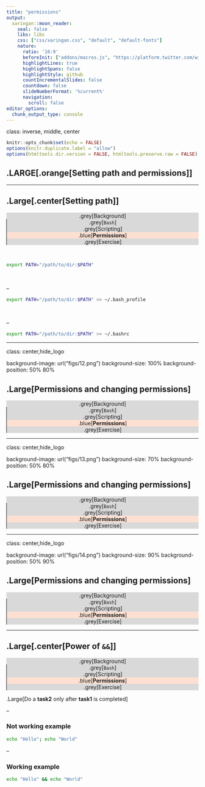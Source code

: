 ```yaml
---
title: "permissions"
output: 
  xaringan::moon_reader:
    seal: false
    libs: libs
    css: ["css/xaringan.css", "default", "default-fonts"]
    nature:
      ratio: '16:9'
      beforeInit: ["addons/macros.js", "https://platform.twitter.com/widgets.js"]
      highlightLines: true
      highlightSpans: false
      highlightStyle: github
      countIncrementalSlides: false
      countdown: false
      slideNumberFormat: '%current%'
      navigation:
        scroll: false
editor_options: 
  chunk_output_type: console
---
```


class: inverse, middle, center

```r
knitr::opts_chunk$set(echo = FALSE)
options(knitr.duplicate.label = "allow")
options(htmltools.dir.version = FALSE, htmltools.preserve.raw = FALSE)
```


## .LARGE[.orange[Setting path and permissions]]

---

## .Large[.center[Setting path]]

<div class="my-footer1" style="text-align: center;background-color:#D9D9D9;"> .grey[Background] </div>
<div class="my-footer2" style="text-align: center;background-color:#D9D9D9;border-left:1px solid black;"> .grey[`Bash`] </div>
<div class="my-footer3" style="text-align: center;background-color:#D9D9D9;border-left:1px solid black;"> .grey[Scripting] </div>
<div class="my-footer4" style="text-align: center;background-color:#FEE0D2;border-left:1px solid black;"> .blue[<b>Permissions</b>] </div>
<div class="my-footer5" style="text-align: center;background-color:#D9D9D9;border-left:1px solid black;"> .grey[Exercise] </div>


<br>
```bash
export PATH="/path/to/dir:$PATH"
```
<br>

--

```bash
export PATH="/path/to/dir:$PATH" >> ~/.bash_profile
```

<br>

--

```bash
export PATH="/path/to/dir:$PATH" >> ~/.bashrc
```


---

class: center,hide_logo

background-image: url("figs/12.png")
background-size: 100%
background-position: 50% 80%

## .Large[Permissions and changing permissions]

<div class="my-footer1" style="text-align: center;background-color:#D9D9D9;"> .grey[Background] </div>
<div class="my-footer2" style="text-align: center;background-color:#D9D9D9;border-left:1px solid black;"> .grey[`Bash`] </div>
<div class="my-footer3" style="text-align: center;background-color:#D9D9D9;border-left:1px solid black;"> .grey[Scripting] </div>
<div class="my-footer4" style="text-align: center;background-color:#FEE0D2;border-left:1px solid black;"> .blue[<b>Permissions</b>] </div>
<div class="my-footer5" style="text-align: center;background-color:#D9D9D9;border-left:1px solid black;"> .grey[Exercise] </div>
---

class: center,hide_logo

background-image: url("figs/13.png")
background-size: 70%
background-position: 50% 80%

## .Large[Permissions and changing permissions]

<div class="my-footer1" style="text-align: center;background-color:#D9D9D9;"> .grey[Background] </div>
<div class="my-footer2" style="text-align: center;background-color:#D9D9D9;border-left:1px solid black;"> .grey[`Bash`] </div>
<div class="my-footer3" style="text-align: center;background-color:#D9D9D9;border-left:1px solid black;"> .grey[Scripting] </div>
<div class="my-footer4" style="text-align: center;background-color:#FEE0D2;border-left:1px solid black;"> .blue[<b>Permissions</b>] </div>
<div class="my-footer5" style="text-align: center;background-color:#D9D9D9;border-left:1px solid black;"> .grey[Exercise] </div>

---

class: center,hide_logo

background-image: url("figs/14.png")
background-size: 90%
background-position: 50% 90%

## .Large[Permissions and changing permissions]

<div class="my-footer1" style="text-align: center;background-color:#D9D9D9;"> .grey[Background] </div>
<div class="my-footer2" style="text-align: center;background-color:#D9D9D9;border-left:1px solid black;"> .grey[`Bash`] </div>
<div class="my-footer3" style="text-align: center;background-color:#D9D9D9;border-left:1px solid black;"> .grey[Scripting] </div>
<div class="my-footer4" style="text-align: center;background-color:#FEE0D2;border-left:1px solid black;"> .blue[<b>Permissions</b>] </div>
<div class="my-footer5" style="text-align: center;background-color:#D9D9D9;border-left:1px solid black;"> .grey[Exercise] </div>

---

## .Large[.center[Power of `&&`]]

<div class="my-footer1" style="text-align: center;background-color:#D9D9D9;"> .grey[Background] </div>
<div class="my-footer2" style="text-align: center;background-color:#D9D9D9;border-left:1px solid black;"> .grey[`Bash`] </div>
<div class="my-footer3" style="text-align: center;background-color:#D9D9D9;border-left:1px solid black;"> .grey[Scripting] </div>
<div class="my-footer4" style="text-align: center;background-color:#FEE0D2;border-left:1px solid black;"> .blue[<b>Permissions</b>] </div>
<div class="my-footer5" style="text-align: center;background-color:#D9D9D9;border-left:1px solid black;"> .grey[Exercise] </div>



.Large[Do a **task2** only after **task1** is completed]

--

### Not working example
```bash
echo "Hello"; echo "World"
```

--

### Working example
```bash
echo "Hello" && echo "World"
```